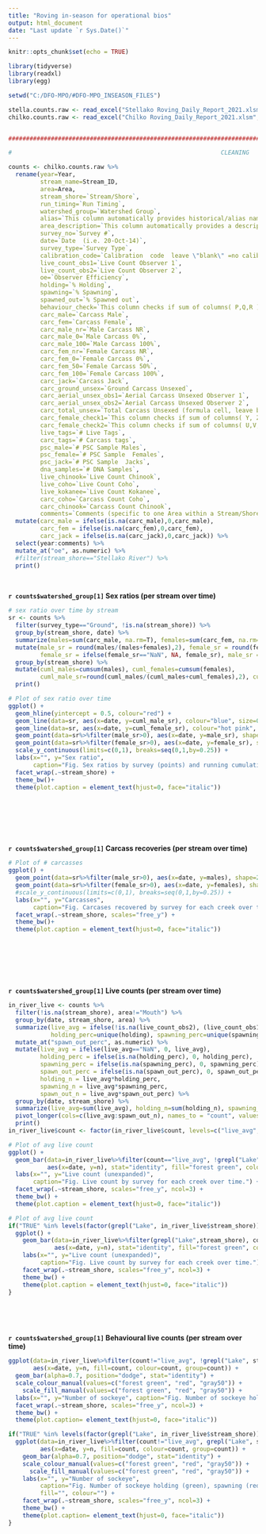 ```yaml
---
title: "Roving in-season for operational bios"
output: html_document
date: "Last update `r Sys.Date()`"
---
```


```r
knitr::opts_chunk$set(echo = TRUE)

library(tidyverse)
library(readxl)
library(egg)

setwd("C:/DFO-MPO/#DFO-MPO_INSEASON_FILES")

stella.counts.raw <- read_excel("Stellako Roving_Daily_Report_2021.xlsm", sheet="Count_entry")
chilko.counts.raw <- read_excel("Chilko Roving_Daily_Report_2021.xlsm", sheet="Count_entry")


#########################################################################################################################################

#                                                           CLEANING

counts <- chilko.counts.raw %>% 
  rename(year=Year,
         stream_name=Stream_ID,
         area=Area,
         stream_shore=`Stream/Shore`,
         run_timing=`Run Timing`,
         watershed_group=`Watershed Group`,
         alias=`This column automatically provides historical/alias name if applicable`,
         area_description=`This column automatically provides a description of the counting area to confirm your choice of \"Area\"  in the previous column`,
         survey_no=`Survey #`,
         date=`Date  (i.e. 20-Oct-14)`,
         survey_type=`Survey Type`,
         calibration_code=`Calibration  code  leave \"blank\" =no calibration                  1= escapement and calibration                     2= calibration only`,
         live_count_obs1=`Live Count Observer 1`,
         live_count_obs2=`Live Count Observer 2`,
         oe=`Observer Efficiency`,
         holding=`% Holding`,
         spawning=`% Spawning`,
         spawned_out=`% Spawned out`,
         behaviour_check=`This column checks if sum of columns( P,Q,R ) = 100%`,
         carc_male=`Carcass Male`,
         carc_fem=`Carcass Female`,
         carc_male_nr=`Male Carcass NR`,
         carc_male_0=`Male Carcass 0%`,
         carc_male_100=`Male Carcass 100%`,
         carc_fem_nr=`Female Carcass NR`,
         carc_fem_0=`Female Carcass 0%`,
         carc_fem_50=`Female Carcass 50%`,
         carc_fem_100=`Female Carcass 100%`,
         carc_jack=`Carcass Jack`,
         carc_ground_unsex=`Ground Carcass Unsexed`,
         carc_aerial_unsex_obs1=`Aerial Carcass Unsexed Observer 1`,
         carc_aerial_unsex_obs2=`Aerial Carcass Unsexed Observer 2`,
         carc_total_unsex=`Total Carcass Unsexed (formula cell, leave blank)`,
         carc_female_check1=`This column checks if sum of columns( Y, Z, AA, AB ) = Carcass Female`,
         carc_female_check2=`This column checks if sum of columns( U,V,W,X ) = Carcass Female`,
         live_tags=`# Live Tags`,
         carc_tags=`# Carcass tags`,
         psc_male=`# PSC Sample Males`,
         psc_female=`# PSC Sample  Females`,
         psc_jack=`# PSC Sample  Jacks`,
         dna_samples=`# DNA Samples`,
         live_chinook=`Live Count Chinook`,
         live_coho=`Live Count Coho`,
         live_kokanee=`Live Count Kokanee`,
         carc_coho=`Carcass Count Coho`,
         carc_chinook=`Carcass Count Chinook`,
         comments=`Comments (specific to one Area within a Stream/Shore) (OK for Comments to exceed width of this column)`) %>%
  mutate(carc_male = ifelse(is.na(carc_male),0,carc_male),
         carc_fem = ifelse(is.na(carc_fem),0,carc_fem),
         carc_jack = ifelse(is.na(carc_jack),0,carc_jack)) %>%
  select(year:comments) %>%
  mutate_at("oe", as.numeric) %>%
  #filter(stream_shore=="Stellako River") %>%
  print()
```

<br>

**`r counts$watershed_group[1]` Sex ratios (per stream over time)**

```r
# sex ratio over time by stream 
sr <- counts %>% 
  filter(survey_type=="Ground", !is.na(stream_shore)) %>% 
  group_by(stream_shore, date) %>% 
  summarize(males=sum(carc_male, na.rm=T), females=sum(carc_fem, na.rm=T)) %>%
  mutate(male_sr = round(males/(males+females),2), female_sr = round(females/(males+females),2),
         female_sr = ifelse(female_sr=="NaN", NA, female_sr), male_sr = ifelse(male_sr=="NaN", NA, male_sr)) %>%
  group_by(stream_shore) %>%
  mutate(cuml_males=cumsum(males), cuml_females=cumsum(females),
         cuml_male_sr=round(cuml_males/(cuml_males+cuml_females),2), cuml_female_sr=round(cuml_females/(cuml_males+cuml_females),2)) %>%
  print()
```

```r
# Plot of sex ratio over time 
ggplot() +
  geom_hline(yintercept = 0.5, colour="red") +
  geom_line(data=sr, aes(x=date, y=cuml_male_sr), colour="blue", size=0.7, alpha=0.5) +
  geom_line(data=sr, aes(x=date, y=cuml_female_sr), colour="hot pink", size=0.7, alpha=0.5) +
  geom_point(data=sr%>%filter(male_sr>0), aes(x=date, y=male_sr), shape=21, size=2, stroke=1, fill="blue", colour="blue", alpha=0.7) +
  geom_point(data=sr%>%filter(female_sr>0), aes(x=date, y=female_sr), shape=21, size=2, stroke=1, fill="hot pink", colour="hot pink", alpha=0.7) +
  scale_y_continuous(limits=c(0,1), breaks=seq(0,1,by=0.25)) +
  labs(x="", y="Sex ratio", 
       caption="Fig. Sex ratios by survey (points) and running cumulative sex ratio (line) for each creek over time.") +
  facet_wrap(.~stream_shore) +
  theme_bw()+
  theme(plot.caption = element_text(hjust=0, face="italic"))
```

<br>

<br>

<br>

**`r counts$watershed_group[1]` Carcass recoveries (per stream over time)**

```r
# Plot of # carcasses 
ggplot() +
  geom_point(data=sr%>%filter(male_sr>0), aes(x=date, y=males), shape=21, size=3, stroke=1, fill="blue", colour="blue", alpha=0.7) +
  geom_point(data=sr%>%filter(female_sr>0), aes(x=date, y=females), shape=21, size=3, stroke=1, fill="hot pink", colour="hot pink", alpha=0.7) +
  #scale_y_continuous(limits=c(0,1), breaks=seq(0,1,by=0.25)) +
  labs(x="", y="Carcasses", 
       caption="Fig. Carcases recovered by survey for each creek over time.") +
  facet_wrap(.~stream_shore, scales="free_y") +
  theme_bw()+
  theme(plot.caption = element_text(hjust=0, face="italic"))
```

<br>

<br>

<br>

**`r counts$watershed_group[1]` Live counts (per stream over time)**

```r
in_river_live <- counts %>% 
  filter(!is.na(stream_shore), area!="Mouth") %>%
  group_by(date, stream_shore, area) %>% 
  summarize(live_avg = ifelse(!is.na(live_count_obs2), (live_count_obs1+live_count_obs2)/2, live_count_obs1), 
            holding_perc=unique(holding), spawning_perc=unique(spawning), spawn_out_perc=unique(spawned_out)) %>%
  mutate_at("spawn_out_perc", as.numeric) %>%
  mutate(live_avg = ifelse(live_avg=="NaN", 0, live_avg),
         holding_perc = ifelse(is.na(holding_perc), 0, holding_perc),
         spawning_perc = ifelse(is.na(spawning_perc), 0, spawning_perc),
         spawn_out_perc = ifelse(is.na(spawn_out_perc), 0, spawn_out_perc),
         holding_n = live_avg*holding_perc,
         spawning_n = live_avg*spawning_perc,
         spawn_out_n = live_avg*spawn_out_perc) %>%
  group_by(date, stream_shore) %>%
  summarize(live_avg=sum(live_avg), holding_n=sum(holding_n), spawning_n=sum(spawning_n), spawn_out_n=sum(spawn_out_n)) %>%
  pivot_longer(cols=c(live_avg:spawn_out_n), names_to = "count", values_to = "n") %>%
  print()
in_river_live$count <- factor(in_river_live$count, levels=c("live_avg", "holding_n", "spawning_n", "spawn_out_n"), ordered=T)
```


```r
# Plot of avg live count 
ggplot() +
  geom_bar(data=in_river_live%>%filter(count=="live_avg", !grepl("Lake", stream_shore)), 
           aes(x=date, y=n), stat="identity", fill="forest green", colour="forest green", size=0.5, alpha=0.7) +
  labs(x="", y="Live count (unexpanded)", 
       caption="Fig. Live count by survey for each creek over time.") +
  facet_wrap(.~stream_shore, scales="free_y", ncol=3) +
  theme_bw() +
  theme(plot.caption = element_text(hjust=0, face="italic"))
```

```r
# Plot of avg live count
if("TRUE" %in% levels(factor(grepl("Lake", in_river_live$stream_shore)))){
  ggplot() +
    geom_bar(data=in_river_live%>%filter(grepl("Lake",stream_shore), count=="live_avg"), 
             aes(x=date, y=n), stat="identity", fill="forest green", colour="forest green", size=0.5, alpha=0.7) +
    labs(x="", y="Live count (unexpanded)", 
         caption="Fig. Live count by survey for each creek over time.") +
    facet_wrap(.~stream_shore, scales="free_y", ncol=3) +
    theme_bw() +
    theme(plot.caption = element_text(hjust=0, face="italic"))
} 
```

<br>

<br>

**`r counts$watershed_group[1]` Behavioural live counts (per stream over time)**

```r
ggplot(data=in_river_live%>%filter(count!="live_avg", !grepl("Lake", stream_shore)), 
       aes(x=date, y=n, fill=count, colour=count, group=count)) +
  geom_bar(alpha=0.7, position="dodge", stat="identity") +
  scale_colour_manual(values=c("forest green", "red", "gray50")) +
    scale_fill_manual(values=c("forest green", "red", "gray50")) +
  labs(x="", y="Number of sockeye", caption="Fig. Number of sockeye holding (green), spawning (red) and spawned out (gray) for each creek over time.", fill="", colour="") +
  facet_wrap(.~stream_shore, scales="free_y", ncol=3) +
  theme_bw() +
  theme(plot.caption= element_text(hjust=0, face="italic"))
```

```r
if("TRUE" %in% levels(factor(grepl("Lake", in_river_live$stream_shore)))){
  ggplot(data=in_river_live%>%filter(count!="live_avg", grepl("Lake", stream_shore)), 
         aes(x=date, y=n, fill=count, colour=count, group=count)) +
    geom_bar(alpha=0.7, position="dodge", stat="identity") +
    scale_colour_manual(values=c("forest green", "red", "gray50")) +
      scale_fill_manual(values=c("forest green", "red", "gray50")) +
    labs(x="", y="Number of sockeye", 
         caption="Fig. Number of sockeye holding (green), spawning (red) and spawned out (gray) for each creek over time.", 
         fill="", colour="") +
    facet_wrap(.~stream_shore, scales="free_y", ncol=3) +
    theme_bw() +
    theme(plot.caption= element_text(hjust=0, face="italic")) 
} 
```













